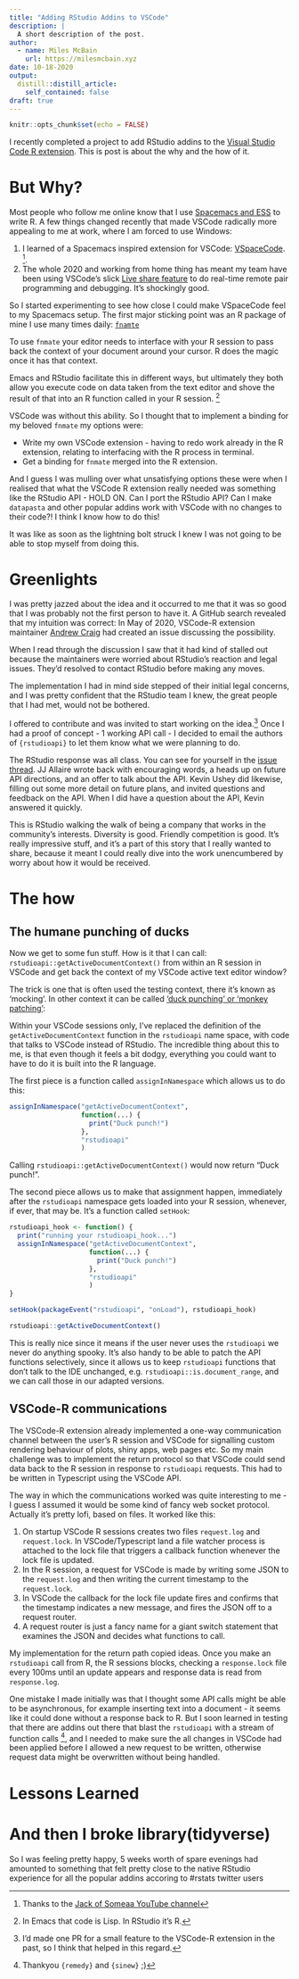```yaml
---
title: "Adding RStudio Addins to VSCode"
description: |
  A short description of the post.
author:
  - name: Miles McBain
    url: https://milesmcbain.xyz
date: 10-18-2020
output:
  distill::distill_article:
    self_contained: false
draft: true
---
```



```r
knitr::opts_chunk$set(echo = FALSE)
```

I recently completed a project to add RStudio addins to the [Visual Studio Code R extension](). This is post is about the why and the how of it.

# But Why?

Most people who follow me online know that I use [Spacemacs and ESS]() to write
R. A few things changed recently that made VSCode radically more appealing to me
at work, where I am forced to use Windows:

1. I learned of a Spacemacs inspired extension for VSCode: [VSpaceCode](). ^[Thanks to the [Jack of Someaa YouTube channel]()].
2. The whole 2020 and working from home thing has meant my team have been using VSCode's slick [Live share feature]() to do real-time remote pair programming and debugging. It's shockingly good.

So I started experimenting to see how close I could make VSpaceCode feel to my
Spacemacs setup. The first major sticking point was an R package of mine I use many times daily: [`fnamte`]()

To use `fnmate` your editor needs to interface with your R session to pass back
the context of your document around your cursor. R does the magic once it has
that context. 

Emacs and RStudio facilitate this in different ways, but ultimately they both
allow you execute code on data taken from the text editor and shove the result
of that into an R function called in your R session. ^[In Emacs that code is
Lisp. In RStudio it's R.]

VSCode was without this ability. So I thought that to implement a binding for my
beloved `fnmate` my options were:

* Write my own VSCode extension - having to redo work already in the R extension, relating to interfacing with the R process in terminal.
* Get a binding for `fnmate` merged into the R extension.

And I guess I was mulling over what unsatisfying options these were when I
realised that what the VSCode R extension really needed was something like the
RStudio API - HOLD ON. Can I port the RStudio API? Can I make `datapasta` and
other popular addins work with VSCode with no changes to their code?! I think I know how to do this!

It was like as soon as the lightning bolt struck I knew I was not going to be able to stop myself from doing this.

# Greenlights

I was pretty jazzed about the idea and it occurred to me that it was so good
that I was probably not the first person to have it. A GitHub search
revealed that my intuition was correct: In May of 2020, VSCode-R extension
maintainer [Andrew Craig]() had created an issue discussing the possibility. 

When I read through the discussion I saw that it had kind of stalled out because
the maintainers were worried about RStudio's reaction and legal issues. They'd
resolved to contact RStudio before making any moves.

The implementation I had in mind side stepped of their initial legal concerns,
and I was pretty confident that the RStudio team I knew, the great people that I
had met, would not be bothered.

I offered to contribute and was invited to start working on the idea.^[I'd made one PR for a small feature to the VSCode-R extension in the past, so I think that helped in this regard.] Once I had a proof of concept - 1 working API call - I decided to email the authors of `{rstudioapi}` to let them know what we were planning to do.

The RStudio response was all class. You can see for yourself in the [issue
thread](https://github.com/Ikuyadeu/vscode-R/issues/302). JJ Allaire wrote back
with encouraging words, a heads up on future API directions, and an offer to
talk about the API. Kevin Ushey did likewise, filling out some more detail on
future plans, and invited questions and feedback on the API. When I did have a
question about the API, Kevin answered it quickly.

This is RStudio walking the walk of being a company that works in the
community's interests. Diversity is good. Friendly competition is good. It's
really impressive stuff, and it's a part of this story that I really wanted to
share, because it meant I could really dive into the work unencumbered by worry
about how it would be received.

# The how

## The humane punching of ducks

Now we get to some fun stuff. How is it that I can call: `rstudioapi::getActiveDocumentContext()` from within an R session in VSCode and get back the context of my VSCode active text editor window?

The trick is one that is often used the testing context, there it's known as
'mocking'. In other context it can be called ['duck punching' or 'monkey
patching'](https://en.wikipedia.org/wiki/Monkey_patch):

Within your VSCode sessions only, I've replaced the definition of the
`getActiveDocumentContext` function in the `rstudioapi` name space, with code
that talks to VSCode instead of RStudio. The incredible thing about this to me,
is that even though it feels a bit dodgy, everything you could want to have to
do it is built into the R language.

The first piece is a function called `assignInNamespace` which allows us to do this:

```r
assignInNamespace("getActiveDocumentContext",
                  function(...) {
                    print("Duck punch!")
                  },
                  "rstudioapi"
                  )
```

Calling `rstudioapi::getActiveDocumentContext()` would now return "Duck punch!".

The second piece allows us to make that assignment happen, immediately after the `rstudioapi` namespace gets loaded into your R session, whenever, if ever, that may be. It's a function called `setHook`:

```r
rstudioapi_hook <- function() {
  print("running your rstudioapi_hook...")
  assignInNamespace("getActiveDocumentContext",
                    function(...) {
                      print("Duck punch!")
                    },
                    "rstudioapi"
                    )
}

setHook(packageEvent("rstudioapi", "onLoad"), rstudioapi_hook)

rstudioapi::getActiveDocumentContext()
```

This is really nice since it means if the user never uses the `rstudioapi` we
never do anything spooky. It's also handy to be able to patch the API functions
selectively, since it allows us to keep `rstudioapi` functions that don't talk
to the IDE unchanged, e.g. `rstudioapi::is.document_range`, and we can call
those in our adapted versions.

## VSCode-R communications

The VSCode-R extension already implemented a one-way communication channel
between the user's R session and VSCode for signalling custom rendering
behaviour of plots, shiny apps, web pages etc. So my main challenge was to
implement the return protocol so that VSCode could send data back to the R
session in response to `rstudioapi` requests. This had to be written in
Typescript using the VSCode API.

The way in which the communications worked was quite interesting to me - I guess
I assumed it would be some kind of fancy web socket protocol. Actually it's
pretty lofi, based on files. It worked like this:

1. On startup VSCode R sessions creates two files `request.log` and
   `request.lock`. In VSCode/Typescript land a file watcher process is attached
   to the lock file that triggers a callback function whenever the lock file is
   updated.
2. In the R session, a request for VSCode is made by writing some JSON to the
   `request.log` and then writing the current timestamp to the `request.lock`.
3. In VSCode the callback for the lock file update fires and confirms that the
   timestamp indicates a new message, and fires the JSON off to a request
   router.
4. A request router is just a fancy name for a giant switch statement that
   examines the JSON and decides what functions to call.

My implementation for the return path copied ideas. Once you make an
`rstudioapi` call from R, the R sessions blocks, checking a `response.lock` file
every 100ms until an update appears and response data is read from
`response.log`.

One mistake I made initially was that I thought some API calls might be able to
be asynchronous, for example inserting text into a document - it seems like it
could done without a response back to R. But I soon learned in testing that
there are addins out there that blast the `rstudioapi` with a stream of function
calls ^[Thankyou `{remedy}` and `{sinew}` ;)], and I needed to make sure the all
changes in VSCode had been applied before I allowed a new request to be written,
otherwise request data might be overwritten without being handled.


# Lessons Learned



# And then I broke library(tidyverse)

So I was feeling pretty happy, 5 weeks worth of spare evenings had amounted to something that felt pretty close to the native RStudio experience for all the popular addins accoring to #rstats twitter users
